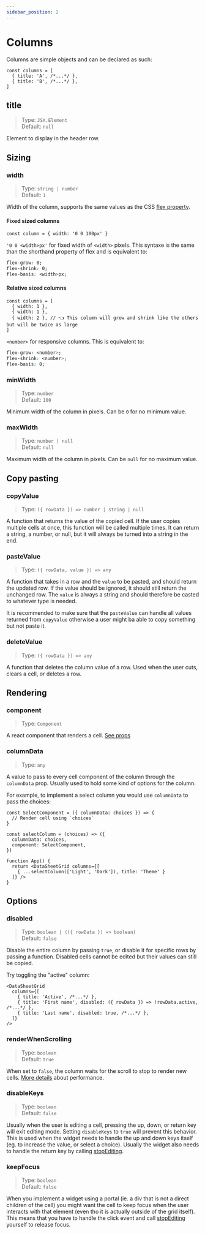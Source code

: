```yaml
---
sidebar_position: 2
---
```


# Columns

Columns are simple objects and can be declared as such:
```tsx
const columns = [
  { title: 'A', /*...*/ },
  { title: 'B', /*...*/ },
]
```

## title
> Type: `JSX.Element`<br />
> Default: `null`

Element to display in the header row.

## Sizing
### width
> Type: `string | number`<br />
> Default: `1`

Width of the column, supports the same values as the CSS [flex property](https://developer.mozilla.org/en-US/docs/Web/CSS/flex).

#### Fixed sized columns
```tsx
const column = { width: '0 0 100px' }
```

`'0 0 <width>px'` for fixed width of `<width>` pixels. This syntaxe is the same than the shorthand property of flex and is equivalent to:

```css
flex-grow: 0;
flex-shrink: 0;
flex-basis: <width>px;
```

#### Relative sized columns
```tsx
const columns = [
  { width: 1 },
  { width: 1 },
  { width: 2 }, // 👈 This column will grow and shrink like the others but will be twice as large
]
```

`<number>` for responsive columns. This is equivalent to:

```css
flex-grow: <number>;
flex-shrink: <number>;
flex-basis: 0;
```

### minWidth
> Type: `number`<br />
> Default: `100`

Minimum width of the column in pixels. Can be `0` for no minimum value.

### maxWidth
> Type: `number | null`<br />
> Default: `null`

Maximum width of the column in pixels. Can be `null` for no maximum value.

## Copy pasting
### copyValue
> Type: `({ rowData }) => number | string | null`

A function that returns the value of the copied cell. If the user copies multiple cells at once, this function
will be called multiple times.  It can return a string, a number, or null, but it will always be turned into a string
in the end.


### pasteValue
> Type: `({ rowData, value }) => any`

A function that takes in a row and the `value`  to be pasted, and should return the updated row. If the value should
be ignored, it should still return the unchanged row. The `value` is always a string and should therefore be casted
to whatever type is needed.

It is recommended to make sure that the `pasteValue` can handle all values returned from `copyValue` otherwise a
user might ba able to copy something but not paste it.

### deleteValue
> Type: `({ rowData }) => any`

A function that deletes the column value of a row. Used when the user cuts, clears a cell, or deletes a row.

## Rendering
### component
> Type: `Component`

A react component that renders a cell. [See props](cell-components)

### columnData
> Type: `any`

A value to pass to every cell component of the column through the `columnData` prop. Usually used to hold some kind
of options for the column.

For example, to implement a select column you would use `columnData` to pass the choices:
```tsx
const SelectComponent = ({ columnData: choices }) => {
  // Render cell using `choices`
}

const selectColumn = (choices) => ({
  columnData: choices,
  component: SelectComponent,
})

function App() {
  return <DataSheetGrid columns={[
    { ...selectColumn(['Light', 'Dark']), title: 'Theme' }
  ]} />
}
```

## Options
### disabled
> Type: `boolean | (({ rowData }) => boolean)`<br />
> Default: `false`

Disable the entire column by passing `true`, or disable it for specific rows by passing a function. Disabled cells
cannot be edited but their values can still be copied.

Try toggling the "active" column:

<DisableColumns />

```tsx
<DataSheetGrid
  columns={[
    { title: 'Active', /*...*/ },
    { title: 'First name', disabled: ({ rowData }) => !rowData.active, /*...*/ },
    { title: 'Last name', disabled: true, /*...*/ },
  ]}
/>
```

### renderWhenScrolling
> Type: `boolean`<br />
> Default: `true`

When set to `false`, the column waits for the scroll to stop to render new cells.
[More details](../performance/cell-components#slow-components-and-scrolling) about performance.

### disableKeys
> Type: `boolean`<br />
> Default: `false`

Usually when the user is editing a cell, pressing the up, down, or return key will exit editing mode.
Setting `disableKeys` to `true` will prevent this behavior. This is used when the widget needs to handle the up and
down keys itself (eg. to increase the value, or select a choice). Usually the widget also needs to handle the return
key by calling [stopEditing](#cell-component).

### keepFocus
> Type: `boolean`<br />
> Default: `false`

When you implement a widget using a portal (ie. a div that is not a direct children of the cell) you might
want the cell to keep focus when the user interacts with that element (even tho it is actually
outside of the grid itself). This means that you have to handle the click event and call [stopEditing](#cell-component)
yourself to release focus.
